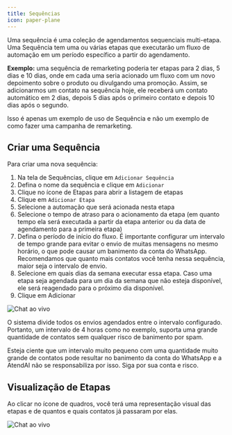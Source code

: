 ```yaml
---
title: Sequências
icon: paper-plane
---
```


Uma sequência é uma coleção de agendamentos sequenciais multi-etapa. Uma Sequência tem uma ou várias etapas que executarão um fluxo de automação em um período específico a partir do agendamento.

**Exemplo:** uma sequência de remarketing poderia ter etapas para 2 dias, 5 dias e 10 dias, onde em cada uma seria acionado um fluxo com um novo depoimento sobre o produto ou divulgando uma promoção.
Assim, se adicionarmos um contato na sequência hoje, ele receberá um contato automático em 2 dias, depois 5 dias após o primeiro contato e depois 10 dias após o segundo.

<Note>Isso é apenas um exemplo de uso de Sequência e não um exemplo de como fazer uma campanha de remarketing. </Note>

## Criar uma Sequência

Para criar uma nova sequência:

1. Na tela de Sequências, clique em `Adicionar Sequência`
1. Defina o nome da sequência e clique em `Adicionar`
1. Clique no ícone de Etapas para abrir a listagem de etapas
1. Clique em `Adicionar Etapa`
1. Selecione a automação que será acionada nesta etapa
1. Selecione o tempo de atraso para o acionamento da etapa (em quanto tempo ela será executada a partir da etapa anterior ou da data de agendamento para a primeira etapa)
1. Defina o período de início do fluxo. É importante configurar um intervalo de tempo grande para evitar o envio de muitas mensagens no mesmo horário, o que pode causar um banimento da conta do WhatsApp. 
<Note>Recomendamos que quanto mais contatos você tenha nessa sequência, maior seja o intervalo de envio.</Note>
1. Selecione em quais dias da semana executar essa etapa. Caso uma etapa seja agendada para um dia da semana que não esteja disponível, ele será reagendado para o próximo dia disponível.
1. Clique em Adicionar

<Frame>
    <img
        src="/images/automation/sequences/sequence-add-stage.png"
        alt="Chat ao vivo"
        className="rounded-lg"
    />
</Frame>

O sistema divide todos os envios agendados entre o intervalo configurado. Portanto, um intervalo de 4 horas como no exemplo, suporta uma grande quantidade de contatos sem qualquer risco de banimento por spam.

Esteja ciente que um intervalo muito pequeno com uma quantidade muito grande de contatos pode resultar no banimento da conta do WhatsApp e a AtendAI não se responsabiliza por isso. Siga por sua conta e risco.

## Visualização de Etapas

Ao clicar no ícone de quadros, você terá uma representação visual das etapas e de quantos e quais contatos já passaram por elas.

<Frame>
    <img
        src="/images/automation/sequences/sequence-boards.png"
        alt="Chat ao vivo"
        className="rounded-lg"
    />
</Frame>
